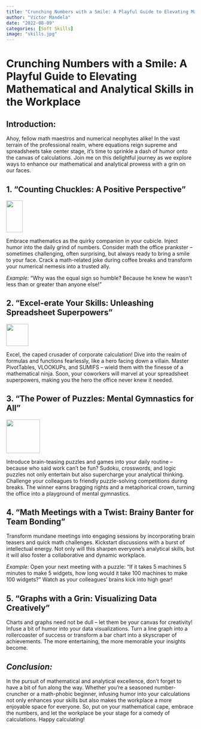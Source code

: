 ```yaml
---
title: "Crunching Numbers with a Smile: A Playful Guide to Elevating Mathematical and Analytical Skills in the Workplace"
author: "Victor Mandela"
date: "2022-08-09"
categories: [Soft Skills]
image: "skills.jpg"
---
```


# Crunching Numbers with a Smile: A Playful Guide to Elevating Mathematical and Analytical Skills in the Workplace

## Introduction:

Ahoy, fellow math maestros and numerical neophytes alike! In the vast terrain of the professional realm, where equations reign supreme and spreadsheets take center stage, it's time to sprinkle a dash of humor onto the canvas of calculations. Join me on this delightful journey as we explore ways to enhance our mathematical and analytical prowess with a grin on our faces.

## **1. "Counting Chuckles: A Positive Perspective"**

![](images/Minion Kevin Sticker.jpg){fig-align="center" width="44" height="85"}

Embrace mathematics as the quirky companion in your cubicle. Inject humor into the daily grind of numbers. Consider math the office prankster -- sometimes challenging, often surprising, but always ready to bring a smile to your face. Crack a math-related joke during coffee breaks and transform your numerical nemesis into a trusted ally.

*Example:* "Why was the equal sign so humble? Because he knew he wasn\'t less than or greater than anyone else!"

## **2. "Excel-erate Your Skills: Unleashing Spreadsheet Superpowers"**

![](images/Эксель (Excel) для Чайников_ [ПОДРОБНОЕ РУКОВОДСТВО 2019].jpg){fig-align="center" width="59"}

Excel, the caped crusader of corporate calculation! Dive into the realm of formulas and functions fearlessly, like a hero facing down a villain. Master PivotTables, VLOOKUPs, and SUMIFS -- wield them with the finesse of a mathematical ninja. Soon, your coworkers will marvel at your spreadsheet superpowers, making you the hero the office never knew it needed.

## **3. "The Power of Puzzles: Mental Gymnastics for All"**

![](images/What Kind Of Mystery Are You_.jpg){fig-align="center" width="90"}

Introduce brain-teasing puzzles and games into your daily routine -- because who said work can't be fun? Sudoku, crosswords, and logic puzzles not only entertain but also supercharge your analytical thinking. Challenge your colleagues to friendly puzzle-solving competitions during breaks. The winner earns bragging rights and a metaphorical crown, turning the office into a playground of mental gymnastics.

## **4. "Math Meetings with a Twist: Brainy Banter for Team Bonding"**

Transform mundane meetings into engaging sessions by incorporating brain teasers and quick math challenges. Kickstart discussions with a burst of intellectual energy. Not only will this sharpen everyone's analytical skills, but it will also foster a collaborative and dynamic workplace.

*Example:* Open your next meeting with a puzzle: "If it takes 5 machines 5 minutes to make 5 widgets, how long would it take 100 machines to make 100 widgets?" Watch as your colleagues' brains kick into high gear!

## **5. "Graphs with a Grin: Visualizing Data Creatively"**

Charts and graphs need not be dull -- let them be your canvas for creativity! Infuse a bit of humor into your data visualizations. Turn a line graph into a rollercoaster of success or transform a bar chart into a skyscraper of achievements. The more entertaining, the more memorable your insights become.

## *Conclusion:* 

In the pursuit of mathematical and analytical excellence, don't forget to have a bit of fun along the way. Whether you're a seasoned number-cruncher or a math-phobic beginner, infusing humor into your calculations not only enhances your skills but also makes the workplace a more enjoyable space for everyone. So, put on your mathematical cape, embrace the numbers, and let the workplace be your stage for a comedy of calculations. Happy calculating!
